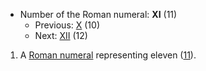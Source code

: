 *Number of the Roman numeral: '''XI''' (11)
**Previous: [[X]] (10)
**Next: [[XII]] (12)

# A [[Roman numeral]] representing eleven ([[eleven|11]]).